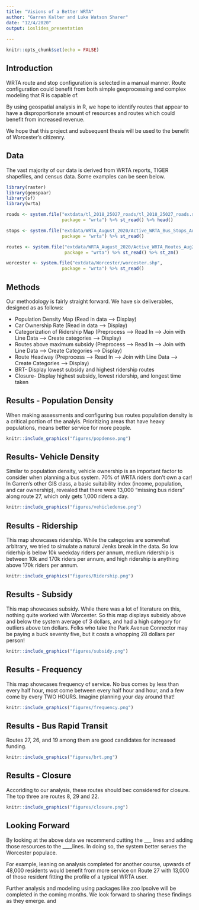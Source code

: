 ```yaml
---
title: "Visions of a Better WRTA"
author: "Garren Kalter and Luke Watson Sharer"
date: "12/4/2020"
output: ioslides_presentation
 
---
```



```r
knitr::opts_chunk$set(echo = FALSE)
```

## Introduction

WRTA route and stop configuration is selected in a manual manner. Route configuration
could benefit from both simple geoprocessing and complex modeling that R is capable of.

By using geospatial analysis in R, we hope to identify routes that appear to have 
a disproportionate amount of resources and routes which could benefit from
increased revenue.

We hope that this project and subsequent thesis will be used to the benefit
of Worcester's citizenry.


## Data

The vast majority of our data is derived from WRTA reports, TIGER shapefiles, and 
census data. Some examples can be seen below.


```r
library(raster)
library(geospaar)
library(sf)
library(wrta)

roads <- system.file("extdata/tl_2018_25027_roads/tl_2018_25027_roads.shp",
                     package = "wrta") %>% st_read() %>% head()

stops <- system.file("extdata/WRTA_August_2020/Active_WRTA_Bus_Stops_Aug2020.shp",
                     package = "wrta") %>% st_read()

routes <- system.file("extdata/WRTA_August_2020/Active_WRTA_Routes_Aug2020.shp",
                      package = "wrta") %>% st_read() %>% st_zm()

worcester <- system.file("extdata/Worcester/worcester.shp",
                     package = "wrta") %>% st_read()

```


## Methods

Our methodology is fairly straight forward. We have six deliverables, designed as 
as follows:

- Population Density Map (Read in data --> Display)
- Car Ownership Rate (Read in data --> Display)
- Categorization of Ridership Map (Preprocess --> Read In --> Join with Line Data --> Create categories --> Display)
- Routes above maximum subsidy (Preprocess --> Read In --> Join with Line Data --> Create Categories --> Display)
- Route Headway (Preprocess --> Read In --> Join with Line Data --> Create Categories --> Display)
- BRT- Display lowest subsidy and highest ridership routes
- Closure- Display highest subsidy, lowest ridership, and longest time taken

## Results - Population Density
When making assessments and configuring bus routes population density is a critical 
portion of the analyis. Prioritizing areas that have heavy populations, means better
service for more people. 

```r

knitr::include_graphics("figures/popdense.png")

```


## Results- Vehicle Density

Similar to population density, vehicle ownership is an important factor to consider
when planning a bus system.  70% of WRTA riders don't own a car! In Garren's other GIS
class, a basic suitability index (income, population, and car ownership), revealed that there were 13,000 "missing bus riders" along route 27, which only gets 1,000 riders a day.

```r

knitr::include_graphics("figures/vehicledense.png")
```

## Results - Ridership
This map showcases ridership. While the categories are somewhat arbitrary, we
tried to simulate a natural Jenks break in the data. So low riderhip is below 10k
weekday riders per annum, medium ridership is between 10k and 170k riders per annum,
and high ridership is anything above 170k riders per annum.

```r

knitr::include_graphics("figures/Ridership.png")

```

## Results - Subsidy
This map showcases subsidy. While there was a lot of literature on this, nothing
quite worked with Worcester. So this map displays subsidy above and below the system average
of 3 dollars, and had a high category for outliers above ten dollars. Folks who take the Park 
Avenue Connector may be paying a buck seventy five, but it costs a whopping 28 dollars
per person!

```r
knitr::include_graphics("figures/subsidy.png")

```

## Results - Frequency
This map showcases frequency of service. No bus comes by less than every half hour, 
most come between every half hour and hour, and a few come by every TWO HOURS. Imagine
planning your day around that!

```r

knitr::include_graphics("figures/frequency.png")
```


## Results - Bus Rapid Transit
Routes 27, 26, and 19 among them are good candidates for increased funding.

```r

knitr::include_graphics("figures/brt.png")

```

## Results - Closure

Accoriding to our analysis, these routes should bec considered for closure. The top three
are routes 8, 29 and 22.
```r


knitr::include_graphics("figures/closure.png")

```

## Looking Forward

By looking at the above data we recommend cutting the ___ lines and adding those resources to the ____lines. In doing so, the system better serves the Worcester populace. 

For example, leaning on analysis completed for another course,  upwards of 48,000 residents would benefit from more service on Route 27 with 13,000 of those resident fitting the profile of a typical WRTA user.

Further analysis and modeling using packages like zoo lpsolve will be completed in the coming months. We look forward to sharing these findings as they emerge. 
and 



